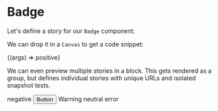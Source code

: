 
<Meta title="Badge" component={Badge}  />



# Badge

Let's define a story for our `Badge` component:

We can drop it in a `Canvas` to get a code snippet:

<Canvas withToolbar>
  <Story name="positive" >
    {(args) => <Badge status="positive" {...args}>positive</Badge>}
  </Story>
</Canvas>

<ArgsTable story="positive" />

We can even preview multiple stories in a block. This
gets rendered as a group, but defines individual stories
with unique URLs and isolated snapshot tests.

<Canvas>
  <Story name="negative">
    <Badge status="negative">negative</Badge>
  </Story>
  <Story name="negative">
    <Button status="negative">Button</Button>
  </Story>
  <Story name="warning">
    <Badge status="warning">Warning</Badge>
  </Story>
  <Story name="neutral">
    <Badge status="neutral">neutral</Badge>
  </Story>
  <Story name="error">
    <Badge status="error">error</Badge>
  </Story>
</Canvas>

